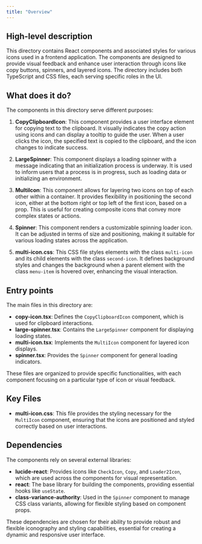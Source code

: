```yaml
---
title: "Overview"
---
```


## High-level description

This directory contains React components and associated styles for various icons used in a frontend application. The components are designed to provide visual feedback and enhance user interaction through icons like copy buttons, spinners, and layered icons. The directory includes both TypeScript and CSS files, each serving specific roles in the UI.

## What does it do?

The components in this directory serve different purposes:

1. **CopyClipboardIcon**: This component provides a user interface element for copying text to the clipboard. It visually indicates the copy action using icons and can display a tooltip to guide the user. When a user clicks the icon, the specified text is copied to the clipboard, and the icon changes to indicate success.

2. **LargeSpinner**: This component displays a loading spinner with a message indicating that an initialization process is underway. It is used to inform users that a process is in progress, such as loading data or initializing an environment.

3. **MultiIcon**: This component allows for layering two icons on top of each other within a container. It provides flexibility in positioning the second icon, either at the bottom right or top left of the first icon, based on a prop. This is useful for creating composite icons that convey more complex states or actions.

4. **Spinner**: This component renders a customizable spinning loader icon. It can be adjusted in terms of size and positioning, making it suitable for various loading states across the application.

5. **multi-icon.css**: This CSS file styles elements with the class `multi-icon` and its child elements with the class `second-icon`. It defines background styles and changes the background when a parent element with the class `menu-item` is hovered over, enhancing the visual interaction.

## Entry points

The main files in this directory are:

- **copy-icon.tsx**: Defines the `CopyClipboardIcon` component, which is used for clipboard interactions.
- **large-spinner.tsx**: Contains the `LargeSpinner` component for displaying loading states.
- **multi-icon.tsx**: Implements the `MultiIcon` component for layered icon displays.
- **spinner.tsx**: Provides the `Spinner` component for general loading indicators.

These files are organized to provide specific functionalities, with each component focusing on a particular type of icon or visual feedback.

## Key Files

- **multi-icon.css**: This file provides the styling necessary for the `MultiIcon` component, ensuring that the icons are positioned and styled correctly based on user interactions.

## Dependencies

The components rely on several external libraries:

- **lucide-react**: Provides icons like `CheckIcon`, `Copy`, and `Loader2Icon`, which are used across the components for visual representation.
- **react**: The base library for building the components, providing essential hooks like `useState`.
- **class-variance-authority**: Used in the `Spinner` component to manage CSS class variants, allowing for flexible styling based on component props.

These dependencies are chosen for their ability to provide robust and flexible iconography and styling capabilities, essential for creating a dynamic and responsive user interface.